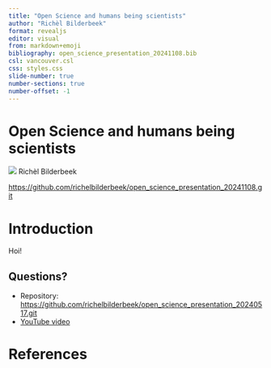 ```yaml
---
title: "Open Science and humans being scientists"
author: "Richèl Bilderbeek"
format: revealjs
editor: visual
from: markdown+emoji
bibliography: open_science_presentation_20241108.bib
csl: vancouver.csl
css: styles.css
slide-number: true
number-sections: true
number-offset: -1
---
```


# Open Science and humans being scientists

![](CC0.png) Richèl Bilderbeek

<https://github.com/richelbilderbeek/open_science_presentation_20241108.git>

# Introduction

Hoi!

## Questions?

-   Repository: <https://github.com/richelbilderbeek/open_science_presentation_20240517.git>
-   [YouTube video](https://youtu.be/EeuxtCcWNRQ?si=2GI541lsLL7Xb5_0)

# References {#references}
